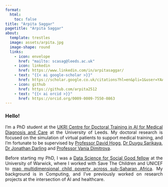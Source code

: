 ```yaml
---
format:
  html:
    toc: false
title: "Arpita Saggar"
pagetitle: "Arpita Saggar"
about:
  template: trestles
  image: assets/arpita.jpg
  image-shape: round
  links:
    - icon: envelope
      href: "mailto: scasag@leeds.ac.uk"
    - icon: linkedin
      href: https://www.linkedin.com/in/arpitasaggar/
    - text: "{{< ai google-scholar >}}"
      href: https://scholar.google.co.uk/citations?hl=en&pli=1&user=YAAJNhwAAAAJ
    - icon: github
      href: https://github.com/arpita2512
    - text: "{{< ai orcid >}}"
      href: https://orcid.org/0009-0009-7550-0863
---
```


### Hello!

<div style="text-align: justify">

I'm a PhD student at the [UKRI Centre for Doctoral Training in AI for Medical Diagnosis and Care](https://ai-medical.leeds.ac.uk/) at the University of Leeds. My doctoral research is focused on the simulation of virtual patients to support medical training, and I'm fortunate to be supervised by [Professor David Hogg](https://eps.leeds.ac.uk/staff/84/professor-david-hogg), [Dr Duygu Sarikaya](https://eps.leeds.ac.uk/computing/staff/13320/dr-duygu-sarikaya), [Dr Jonathan Darling](https://medicinehealth.leeds.ac.uk/medicine/staff/257/dr-jonathan-darling) and [Professor Vania Dimitrova](https://eps.leeds.ac.uk/staff/184/professor-vania-dimitrova).

Before starting my PhD, I was a [Data Science for Social Good fellow](https://warwick.ac.uk/research/data-science/warwick-data/dssgx/dssgx2022/) at the University of Warwick, where I worked with Save The Children and UNICEF to [map multidimensional child poverty across sub-Saharan Africa](https://www.childatlas.org/blog/mapping-child-poverty). My background is in Computing, and I’ve previously worked on research projects at the intersection of AI and healthcare.

</div>